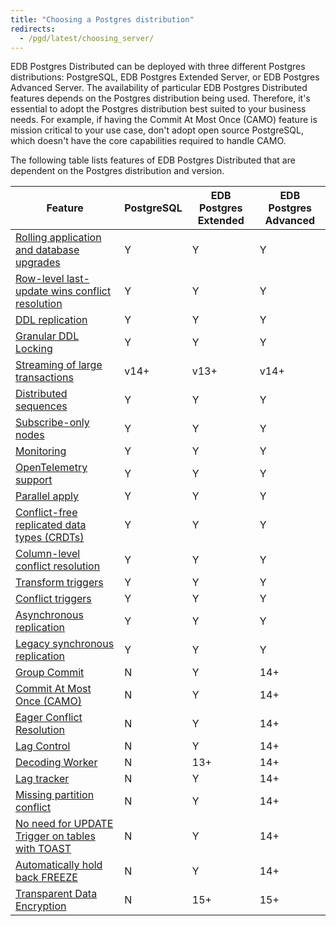 ```yaml
---
title: "Choosing a Postgres distribution"
redirects:
  - /pgd/latest/choosing_server/
---
```


EDB Postgres Distributed can be deployed with three different Postgres distributions: PostgreSQL, EDB Postgres Extended Server, or EDB Postgres Advanced Server. The availability of particular EDB Postgres Distributed features depends on the Postgres distribution being used. Therefore, it's essential to adopt the Postgres distribution best suited to your business needs. For example, if having the Commit At Most Once (CAMO) feature is mission critical to your use case, don't adopt open source PostgreSQL, which doesn't have the core capabilities required to handle CAMO.

The following table lists features of EDB Postgres Distributed that are dependent on the Postgres distribution and version.

| Feature                                         | PostgreSQL | EDB Postgres Extended | EDB Postgres Advanced |
|-------------------------------------------------|------------|-----------------------|-----------------------|
| [Rolling application and database upgrades](/pgd/latest/upgrades/)       | Y          | Y                     | Y                     |
| [Row-level last-update wins conflict resolution](/pgd/latest/consistency/conflicts/)  | Y          | Y                     | Y                     |
| [DDL replication](/pgd/latest/ddl/)                                 | Y          | Y                     | Y                     |
| [Granular DDL Locking](/pgd/latest/ddl/ddl-locking/)                            | Y          | Y                     | Y                     |
| [Streaming of large transactions](/pgd/latest/transaction-streaming/)                 | v14+       | v13+                  | v14+                  |
| [Distributed sequences](/pgd/latest/sequences/#pgd-global-sequences)                           | Y          | Y                     | Y                     |
| [Subscribe-only nodes](/pgd/latest/node_management/subscriber_only/)                            | Y          | Y                     | Y                     |
| [Monitoring](/pgd/latest/monitoring/)                                      | Y          | Y                     | Y                     |
| [OpenTelemetry support](/pgd/latest/monitoring/otel/)                           | Y          | Y                     | Y                     |
| [Parallel apply](/pgd/latest/parallelapply)                                  | Y          | Y                     | Y                     |
| [Conflict-free replicated data types (CRDTs)](/pgd/latest/consistency/crdt/)     | Y          | Y                     | Y                     |
| [Column-level conflict resolution](/pgd/latest/consistency/column-level-conflicts/)                | Y          | Y                     | Y                     |
| [Transform triggers](/pgd/latest/striggers/#transform-triggers)                              | Y          | Y                     | Y                     |
| [Conflict triggers](/pgd/latest/striggers/#conflict-triggers)                               | Y          | Y                     | Y                     |
| [Asynchronous replication](/pgd/latest/durability/)                        | Y          | Y                     | Y                     |
| [Legacy synchronous replication](/pgd/latest/durability/legacy-sync)                  | Y          | Y                     | Y                     |
| [Group Commit](/pgd/latest/durability/group-commit/)                                    | N          | Y                     | 14+                   |
| [Commit At Most Once (CAMO)](/pgd/latest/durability/camo/)                      | N          | Y                     | 14+                   |
| [Eager Conflict Resolution](/pgd/latest/consistency/eager/)                       | N          | Y                     | 14+                   |
| [Lag Control](/pgd/latest/durability/lag-control/)                                     | N          | Y                     | 14+                   |
| [Decoding Worker](/pgd/latest/node_management/decoding_worker)                                 | N          | 13+                   | 14+                   |
| [Lag tracker](/pgd/latest/monitoring/sql/#monitoring-outgoing-replication)                                     | N          | Y                     | 14+                   |
| [Missing partition conflict](../reference/conflicts/#target_table_note)                      | N          | Y                     | 14+                   |
| [No need for UPDATE Trigger on tables with TOAST](../consistency/conflicts/02_types_of_conflict/#toast-support-details) | N          | Y                     | 14+                   |
| [Automatically hold back FREEZE](../consistency/conflicts/03_conflict_detection/#origin-conflict-detection)                  | N          | Y                     | 14+                   |
| [Transparent Data Encryption](/tde/latest/)                     | N          | 15+                   | 15+                   |
